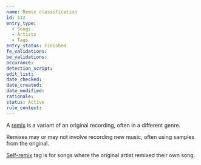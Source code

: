 ```yaml
---
name: Remix classification
id: 112
entry_type:
  - Songs
  - Artists
  - Tags
entry_status: Finished
fe_validations:
be_validations:
occurance:
detection_script:
edit_list:
date_checked:
date_created:
date_modified:
rationale:
status: Active
rule_context:
---
```

A [remix](https://vocadb.net/T/371/remix) is a variant of an original recording, often in a different genre. 

Remixes may or may not involve recording new music, often using samples from the original.

[Self-remix](https://vocadb.net/T/392/self-remix) tag is for songs where the original artist remixed their own song.

